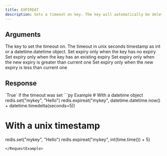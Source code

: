 ```yaml
---
title: EXPIREAT
description: Sets a timeout on key. The key will automatically be deleted.
---
```



## Arguments

<ParamField body="key" type="str" required>
  The key to set the timeout on.
</ParamField>

<ParamField body="unix_time_seconds" type="int | datetime.datetime" required>
  The timeout in unix seconds timestamp as int or a datetime.datetime object.
</ParamField>

<ParamField body="nx" type="bool">
  Set expiry only when the key has no expiry
</ParamField>

<ParamField body="xx" type="bool">
  Set expiry only when the key has an existing expiry
</ParamField>

<ParamField body="gt" type="bool">
  Set expiry only when the new expiry is greater than current one
</ParamField>

<ParamField body="lt" type="bool">
  Set expiry only when the new expiry is less than current one
</ParamField>

## Response

<ResponseField type="bool">
  `True` if the timeout was set
</ResponseField>

<RequestExample>
```py Example
# With a datetime object
redis.set("mykey", "Hello")
redis.expireat("mykey", datetime.datetime.now() + datetime.timedelta(seconds=5))

# With a unix timestamp
redis.set("mykey", "Hello")
redis.expireat("mykey", int(time.time()) + 5)
```
</RequestExample>
